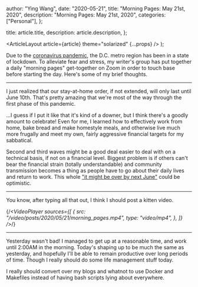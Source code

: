 
  author: "Ying Wang",
  date: "2020-05-21",
  title: "Morning Pages: May 21st, 2020",
  description: "Morning Pages: May 21st, 2020",
  categories: ["Personal"],
};

  title: article.title,
  description: article.description,
};

  <ArticleLayout article={article} theme="solarized" {...props} />
);

Due to the [coronavirus
pandemic](https://en.wikipedia.org/wiki/2019-20_coronavirus_pandemic), the D.C.
metro region has been in a state of lockdown. To alleviate fear and stress, my
writer's group has put together a daily "morning pages" get-together on Zoom in
order to touch base before starting the day. Here's some of my brief thoughts.

---

I just realized that our stay-at-home order, if not extended, will only last
until June 10th. That's pretty amazing that we're most of the way through the
first phase of this pandemic.

...I guess if I put it like that it's kind of a downer, but I think there's a
goodly amount to celebrate! Even for me, I learned how to effectively work from
home, bake bread and make homestyle meals, and otherwise live much more frugally
and meet my own, fairly aggressive financial targets for my sabbatical.

Second and third waves might be a good deal easier to deal with on a technical
basis, if not on a financial level. Biggest problem is if others can't bear the
financial strain (totally understandable) and community transmission becomes a
thing as people have to go about their daily lives and return to work. This
whole ["it might be over by next
June"](https://taskandpurpose.com/news/coronavirus-vaccine-pentagon-memo) could
be optimistic.

---

You know, after typing all that out, I think I should post a kitten video.

{/*<VideoPlayer
  sources={[
    {
      src: "/video/posts/2020/05/21/morning_pages.mp4",
      type: "video/mp4",
    },
  ]}
/>*/}

---

Yesterday wasn't bad! I managed to get up at a reasonable time, and work until
2:00AM in the morning. Today's shaping up to be much the same as yesterday, and
hopefully I'll be able to remain productive over long periods of time. Though I
really should do some life management stuff today.

I really should convert over my blogs and whatnot to use Docker and Makefiles
instead of having bash scripts lying about everywhere.
